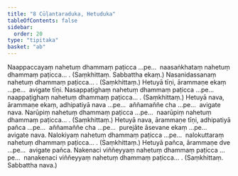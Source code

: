 ```yaml
---
title: "8 Cūḷantaraduka, Hetuduka"
tableOfContents: false
sidebar:
  order: 20
type: "tipitaka"
basket: "ab"
---
```



<DynamicBreadcrumb />

<Division number="23">

<Paragraph number="90">
Naappaccayaṃ nahetuṃ dhammaṃ paṭicca …pe…  naasaṅkhataṃ nahetuṃ dhammaṃ paṭicca… . (Saṃkhittaṃ. Sabbattha ekaṃ.)
</Paragraph>

<Paragraph number="91">
Nasanidassanaṃ nahetuṃ dhammaṃ paṭicca… . (Saṃkhittaṃ.) Hetuyā tīṇi, ārammaṇe ekaṃ …pe…  avigate tīṇi.
</Paragraph>

<Paragraph number="92">
Nasappaṭighaṃ nahetuṃ dhammaṃ paṭicca …pe…  naappaṭighaṃ nahetuṃ dhammaṃ paṭicca… . (Saṃkhittaṃ.) Hetuyā nava, ārammaṇe ekaṃ, adhipatiyā nava …pe…  aññamaññe cha …pe…  avigate nava.
</Paragraph>

<Paragraph number="93">
Narūpiṃ nahetuṃ dhammaṃ paṭicca …pe…  naarūpiṃ nahetuṃ dhammaṃ paṭicca… . (Saṃkhittaṃ.) Hetuyā nava, ārammaṇe tīṇi, adhipatiyā pañca …pe…  aññamaññe cha …pe…  purejāte āsevane ekaṃ …pe…  avigate nava.
</Paragraph>

<Paragraph number="94">
Nalokiyaṃ nahetuṃ dhammaṃ paṭicca …pe…  nalokuttaraṃ nahetuṃ dhammaṃ paṭicca… . (Saṃkhittaṃ.) Hetuyā pañca, ārammaṇe dve …pe…  avigate pañca.
</Paragraph>

<Paragraph number="95">
Nakenaci viññeyyaṃ nahetuṃ dhammaṃ paṭicca …pe…  nanakenaci viññeyyaṃ nahetuṃ dhammaṃ paṭicca… . (Saṃkhittaṃ. Sabbattha nava.)
</Paragraph>
</Division>